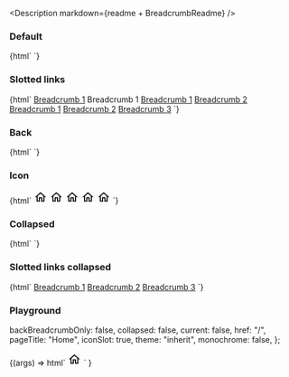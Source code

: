 
<Meta title="Web Components/Breadcrumb" component="ic-breadcrumb-group" />

<Description markdown={readme + BreadcrumbReadme} />

### Default

<Canvas>
  <Story name="Default">
    {html`
      <ic-breadcrumb-group>
        <ic-breadcrumb
          page-title="Breadcrumb 1"
          href="/breadcrumb-1"
        ></ic-breadcrumb>
      </ic-breadcrumb-group>
      <ic-breadcrumb-group>
        <ic-breadcrumb
          current="true"
          page-title="Breadcrumb 1"
          href="/breadcrumb-1"
        ></ic-breadcrumb>
      </ic-breadcrumb-group>
      <ic-breadcrumb-group>
        <ic-breadcrumb
          page-title="Breadcrumb 1"
          href="/breadcrumb-1"
        ></ic-breadcrumb>
        <ic-breadcrumb
          current="true"
          page-title="Breadcrumb 2"
          href="/breadcrumb-2"
        ></ic-breadcrumb>
      </ic-breadcrumb-group>
      <ic-breadcrumb-group>
        <ic-breadcrumb
          page-title="Breadcrumb 1"
          href="/breadcrumb-1"
        ></ic-breadcrumb>
        <ic-breadcrumb
          page-title="Breadcrumb 2"
          href="/breadcrumb-2"
        ></ic-breadcrumb>
        <ic-breadcrumb
          current="true"
          page-title="Breadcrumb 3"
          href="/breadcrumb-3"
        ></ic-breadcrumb>
      </ic-breadcrumb-group>
    `}
  </Story>
</Canvas>

### Slotted links

<Canvas>
  <Story name="Slotted links">
    {html`
      <ic-breadcrumb-group>
        <ic-breadcrumb page-title="breadcrumb-1">
          <ic-link>
            <a slot="router-item" href="/breadcrumb-1">Breadcrumb 1</a>
          </ic-link>
        </ic-breadcrumb>
      </ic-breadcrumb-group>
      <ic-breadcrumb-group>
        <ic-breadcrumb current="true" page-title="breadcrumb 1">
          <ic-link href="/breadcrumb-1">Breadcrumb 1</ic-link>
        </ic-breadcrumb>
      </ic-breadcrumb-group>
      <ic-breadcrumb-group>
        <ic-breadcrumb page-title="breadcrumb-1">
          <ic-link>
            <a slot="router-item" href="/breadcrumb-1">Breadcrumb 1</a>
          </ic-link>
        </ic-breadcrumb>
        <ic-breadcrumb current="true" page-title="breadcrumb 2">
          <a href="/breadcrumb-2">Breadcrumb 2</a>
        </ic-breadcrumb>
      </ic-breadcrumb-group>
      <ic-breadcrumb-group>
        <ic-breadcrumb page title="breadcrumb 1">
          <ic-link>
            <a slot="router-item" href="/breadcrumb-1">Breadcrumb 1</a>
          </ic-link>
        </ic-breadcrumb>
        <ic-breadcrumb page-title="breadcrumb 2">
          <ic-link>
            <a slot="router-item" href="/breadcrumb-2">Breadcrumb 2</a>
          </ic-link>
        </ic-breadcrumb>
        <ic-breadcrumb current="true" page-title="breadcrumb 3">
          <ic-link>
            <a href="/breadcrumb-3">Breadcrumb 3</a>
          </ic-link>
        </ic-breadcrumb>
      </ic-breadcrumb-group>
    `}
  </Story>
</Canvas>

### Back

<Canvas>
  <Story name="Back">
    {html`
      <ic-breadcrumb-group back-breadcrumb-only="true">
        <ic-breadcrumb
          page-title="Breadcrumb 1"
          href="/breadcrumb-1"
        ></ic-breadcrumb>
      </ic-breadcrumb-group>
      <ic-breadcrumb-group back-breadcrumb-only="true">
        <ic-breadcrumb
          page-title="Breadcrumb 1"
          href="/breadcrumb-1"
        ></ic-breadcrumb>
        <ic-breadcrumb
          current="true"
          page-title="Breadcrumb 2"
          href="/breadcrumb-2"
        ></ic-breadcrumb>
      </ic-breadcrumb-group>
      <ic-breadcrumb-group back-breadcrumb-only="true">
        <ic-breadcrumb
          page-title="Breadcrumb 1"
          href="/breadcrumb-1"
        ></ic-breadcrumb>
        <ic-breadcrumb
          page-title="Breadcrumb 2"
          href="/breadcrumb-2"
        ></ic-breadcrumb>
        <ic-breadcrumb
          current="true"
          page-title="Breadcrumb 3"
          href="/breadcrumb-3"
        ></ic-breadcrumb>
      </ic-breadcrumb-group>
    `}
  </Story>
</Canvas>

### Icon

<Canvas>
  <Story name="Icon">
    {html`
      <ic-breadcrumb-group>
        <ic-breadcrumb
          page-title="Breadcrumb 1"
          href="/breadcrumb-1"
          current="true"
        >
          <svg
            slot="icon"
            width="24"
            height="24"
            viewBox="0 0 24 24"
            fill="none"
            xmlns="http://www.w3.org/2000/svg"
          >
            <path
              d="M12 6.19L17 10.69V18.5H15V12.5H9V18.5H7V10.69L12 6.19ZM12 3.5L2 12.5H5V20.5H11V14.5H13V20.5H19V12.5H22L12 3.5Z"
              fill="currentColor"
            ></path>
          </svg>
        </ic-breadcrumb>
      </ic-breadcrumb-group>
      <ic-breadcrumb-group>
        <ic-breadcrumb page-title="Breadcrumb 1" href="/breadcrumb-1">
          <svg
            slot="icon"
            width="24"
            height="24"
            viewBox="0 0 24 24"
            fill="none"
            xmlns="http://www.w3.org/2000/svg"
          >
            <path
              d="M12 6.19L17 10.69V18.5H15V12.5H9V18.5H7V10.69L12 6.19ZM12 3.5L2 12.5H5V20.5H11V14.5H13V20.5H19V12.5H22L12 3.5Z"
              fill="currentColor"
            ></path>
          </svg>
        </ic-breadcrumb>
        <ic-breadcrumb page-title="Breadcrumb 2" href="/breadcrumb-2">
          <svg
            slot="icon"
            width="24"
            height="24"
            viewBox="0 0 24 24"
            fill="none"
            xmlns="http://www.w3.org/2000/svg"
          >
            <path
              d="M12 6.19L17 10.69V18.5H15V12.5H9V18.5H7V10.69L12 6.19ZM12 3.5L2 12.5H5V20.5H11V14.5H13V20.5H19V12.5H22L12 3.5Z"
              fill="currentColor"
            ></path>
          </svg>
        </ic-breadcrumb>
      </ic-breadcrumb-group>
      <ic-breadcrumb-group>
        <ic-breadcrumb page-title="Breadcrumb 1" href="/breadcrumb-1">
          <svg
            slot="icon"
            width="24"
            height="24"
            viewBox="0 0 24 24"
            fill="none"
            xmlns="http://www.w3.org/2000/svg"
          >
            <path
              d="M12 6.19L17 10.69V18.5H15V12.5H9V18.5H7V10.69L12 6.19ZM12 3.5L2 12.5H5V20.5H11V14.5H13V20.5H19V12.5H22L12 3.5Z"
              fill="currentColor"
            ></path>
          </svg>
        </ic-breadcrumb>
        <ic-breadcrumb page-title="Breadcrumb 2" current="true" href="/">
          <svg
            slot="icon"
            width="24"
            height="24"
            viewBox="0 0 24 24"
            fill="none"
            xmlns="http://www.w3.org/2000/svg"
          >
            <path
              d="M12 6.19L17 10.69V18.5H15V12.5H9V18.5H7V10.69L12 6.19ZM12 3.5L2 12.5H5V20.5H11V14.5H13V20.5H19V12.5H22L12 3.5Z"
              fill="currentColor"
            ></path>
          </svg>
        </ic-breadcrumb>
      </ic-breadcrumb-group>
    `}
  </Story>
</Canvas>

### Collapsed

<Canvas>
  <Story name="Collapsed">
    {html`
      <ic-breadcrumb-group collapsed="true">
        <ic-breadcrumb
          page-title="Breadcrumb 1"
          href="/breadcrumb-1"
        ></ic-breadcrumb>
      </ic-breadcrumb-group>
      <ic-breadcrumb-group collapsed="true">
        <ic-breadcrumb
          page-title="Breadcrumb 1"
          href="/breadcrumb-1"
        ></ic-breadcrumb>
        <ic-breadcrumb
          current="page"
          page-title="Breadcrumb 2"
          href="/breadcrumb-2"
        ></ic-breadcrumb>
      </ic-breadcrumb-group>
      <ic-breadcrumb-group collapsed="true">
        <ic-breadcrumb
          page-title="Breadcrumb 1"
          href="/breadcrumb-1"
        ></ic-breadcrumb>
        <ic-breadcrumb
          page-title="Breadcrumb 2"
          href="/breadcrumb-2"
        ></ic-breadcrumb>
        <ic-breadcrumb
          current="page"
          page-title="Breadcrumb 3"
          href="/breadcrumb-3"
        ></ic-breadcrumb>
      </ic-breadcrumb-group>
    `}
  </Story>
</Canvas>

### Slotted links collapsed

<Canvas>
  <Story name="Slotted links collapsed">
    {html`
      <ic-breadcrumb-group collapsed="true">
        <ic-breadcrumb page-title="breadcrumb 1">
          <ic-link
            ><a slot="router-item" href="/breadcrumb-1"
              >Breadcrumb 1</a
            ></ic-link
          >
        </ic-breadcrumb>
        <ic-breadcrumb page-title="breadcrumb 2">
          <ic-link
            ><a slot="router-item" href="/breadcrumb-2"
              >Breadcrumb 2</a
            ></ic-link
          >
        </ic-breadcrumb>
        <ic-breadcrumb current="page" page-title="breadcrumb 3">
          <ic-link
            ><a slot="router-item" href="/breadcrumb-3"
              >Breadcrumb 3</a
            ></ic-link
          >
        </ic-breadcrumb>
      </ic-breadcrumb-group>
    `}
  </Story>
</Canvas>

### Playground

  backBreadcrumbOnly: false,
  collapsed: false,
  current: false,
  href: "/",
  pageTitle: "Home",
  iconSlot: true,
  theme: "inherit",
  monochrome: false,
};

<Canvas>
  <Story
    args={defaultArgs}
    argTypes={{
      iconSlot: {
        mapping: {
          true: "icon",
          false: "",
        },
      },
      theme: {
        options: ["inherit", "light", "dark"],
        control: { type: "inline-radio" },
      },
    }}
    name="Playground"
  >
    {(args) =>
      html`<ic-breadcrumb-group
        back-breadcrumb-only=${args.backBreadcrumbOnly}
        collapsed=${args.collapsed}
        theme=${args.theme}
        monochrome=${args.monochrome}
      >
        <ic-breadcrumb
          current=${args.current}
          page-title=${args.pageTitle}
          href=${args.href}
        >
          <svg
            slot=${args.iconSlot}
            width="24"
            height="24"
            viewBox="0 0 24 24"
            fill="none"
            xmlns="http://www.w3.org/2000/svg"
          >
            <path
              d="M12 6.19L17 10.69V18.5H15V12.5H9V18.5H7V10.69L12 6.19ZM12 3.5L2 12.5H5V20.5H11V14.5H13V20.5H19V12.5H22L12 3.5Z"
              fill="currentColor"
            ></path>
          </svg>
        </ic-breadcrumb>
        <ic-breadcrumb
          page-title="Breadcrumb 2"
          href="/breadcrumb-2"
        ></ic-breadcrumb>
        <ic-breadcrumb
          page-title="Breadcrumb 3"
          href="/breadcrumb-3"
        ></ic-breadcrumb>
      </ic-breadcrumb-group>`
    }
  </Story>
</Canvas>
